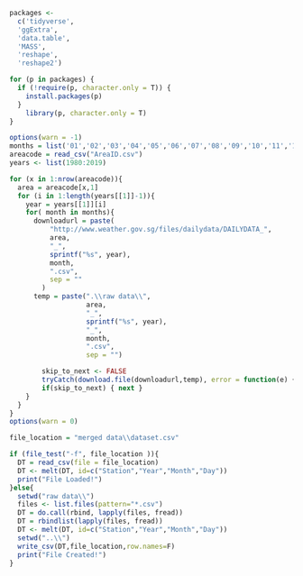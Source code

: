 ```r
packages <-
  c('tidyverse',
  'ggExtra',
  'data.table',
  'MASS',
  'reshape',
  'reshape2')

for (p in packages) {
  if (!require(p, character.only = T)) {
    install.packages(p)
  }
    library(p, character.only = T)
}

```


```r
options(warn = -1)
months = list('01','02','03','04','05','06','07','08','09','10','11','12')
areacode = read_csv("AreaID.csv")
years <- list(1980:2019)

for (x in 1:nrow(areacode)){
  area = areacode[x,1]
  for (i in 1:length(years[[1]]-1)){
    year = years[[1]][i]
    for( month in months){
      downloadurl = paste(
          "http://www.weather.gov.sg/files/dailydata/DAILYDATA_",
          area,
          "_",
          sprintf("%s", year),
          month,
          ".csv",
          sep = ""
        )
      temp = paste(".\\raw data\\",
                   area,
                   "_",
                   sprintf("%s", year),
                   "_",
                   month,
                   ".csv",
                   sep = "")

        skip_to_next <- FALSE
        tryCatch(download.file(downloadurl,temp), error = function(e) { skip_to_next <<- TRUE})
        if(skip_to_next) { next }
    }
  }
}
options(warn = 0)

```


```r
file_location = "merged data\\dataset.csv"

if (file_test("-f", file_location )){
  DT = read_csv(file = file_location)
  DT <- melt(DT, id=c("Station","Year","Month","Day"))
  print("File Loaded!")
}else{
  setwd("raw data\\")
  files <- list.files(pattern="*.csv")
  DT = do.call(rbind, lapply(files, fread))
  DT = rbindlist(lapply(files, fread))
  DT <- melt(DT, id=c("Station","Year","Month","Day"))
  setwd("..\\")
  write_csv(DT,file_location,row.names=F)
  print("File Created!")
}
```

```r

```

